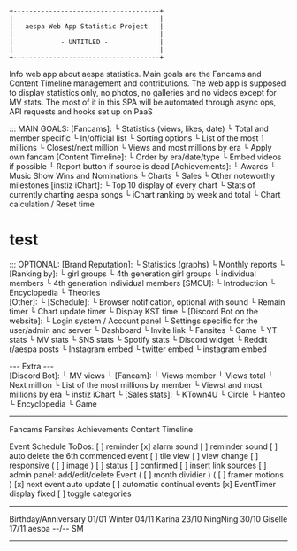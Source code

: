 
	+-------------------------------------+
	|								      |
	|	aespa Web App Statistic Project	  |
	|									  |
	|		 	 - UNTITLED -			  |
	|									  |
	+-------------------------------------+

Info web app about aespa statistics. Main goals are the Fancams and Content Timeline management and contributions. The web app is supposed to display statistics only, no photos, no galleries and no videos except for MV stats. The most of it in this SPA will be automated through async ops, API requests and hooks set up on PaaS 

::: MAIN GOALS:
	[Fancams]:
		└ Statistics (views, likes, date)
		└ Total and member specific
		└ In/official list
		└ Sorting options
		└ List of the most 1 millions
		└ Closest/next million
		└ Views and most millions by era
		└ Apply own fancam
	[Content Timeline]:
		└ Order by era/date/type
		└ Embed videos if possible
		└ Report button if source is dead
	[Achievements]:
		└ Awards
		└ Music Show Wins and Nominations
		└ Charts
		└ Sales
		└ Other noteworthy milestones
	[instiz iChart]:
		└ Top 10 display of every chart
		└ Stats of currently charting aespa songs
		└ iChart ranking by week and total
		└ Chart calculation / Reset time
# test
::: OPTIONAL:
	[Brand Reputation]:
		└ Statistics (graphs)
		└ Monthly reports
		└ [Ranking by]:
			└ girl groups
			└ 4th generation girl groups
			└ individual members
			└ 4th generation individual members
	[SMCU]:
		└ Introduction
		└ Encyclopedia
		└ Theories		
	[Other]:
		└ [Schedule]:
			└ Browser notification, optional with sound
			└ Remain timer
			└ Chart update timer
			└ Display KST time
		└ [Discord Bot on the website]: 
			└ Login system / Account panel
			└ Settings specific for the user/admin and server
			└ Dashboard
			└ Invite link
		└ Fansites
		└ Game
		└ YT stats
		└ MV stats
		└ SNS stats
		└ Spotify stats
		└ Discord widget
		└ Reddit r/aespa posts 
		└ Instagram embed
		└ twitter embed
		└ instagram embed

 --- Extra ---	
[Discord Bot]:
	└ MV views
	└ [Fancam]:
		└ Views member
		└ Views total
		└ Next million
		└ List of the most millions by member
		└ Viewst and most millions by era
	└ instiz iChart 
	└ [Sales stats]:
		└ KTown4U
		└ Circle
		└ Hanteo
	└ Encyclopedia
	└ Game

-----

Fancams
Fansites
Achievements
Content Timeline

Event Schedule ToDos:
	[ ] reminder 
	[x] alarm sound
	[ ] reminder sound
	[ ] auto delete the 6th commenced event
	[ ] tile view
	[ ] view change
	[ ] responsive
  ( [ ] image ) 
	[ ] status
	[ ] confirmed
	[ ] insert link sources
	[ ] admin panel: add/edit/delete Event
  ( [ ] month dividier )
  ( [ ] framer motions )
	[x] next event auto update
	[ ] automatic continual events
	[x] EventTimer display fixed
	[ ] toggle categories
	
---

Birthday/Anniversary
	01/01 Winter
	04/11 Karina
	23/10 NingNing
	30/10 Giselle
	17/11 aespa
	--/-- SM

---
